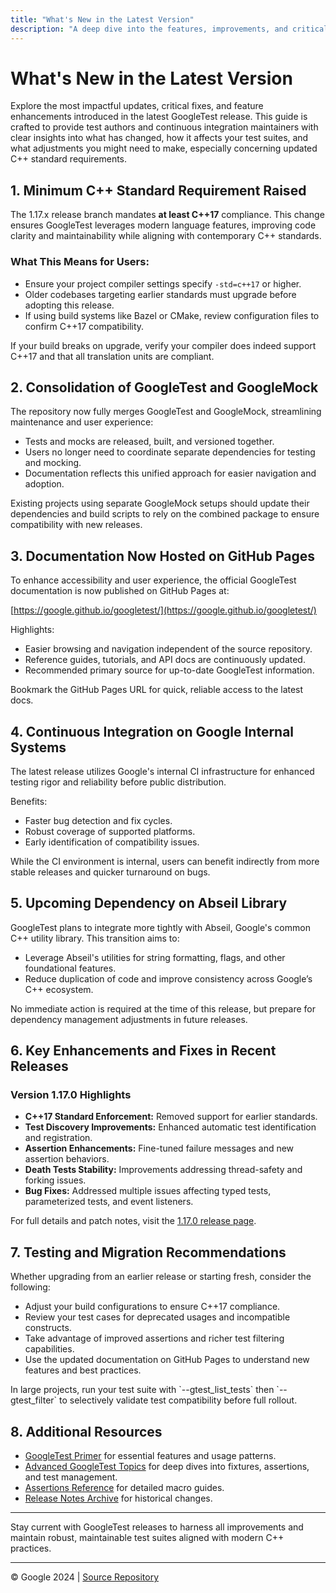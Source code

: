 ```yaml
---
title: "What's New in the Latest Version"
description: "A deep dive into the features, improvements, and critical fixes introduced in the most recent release. Highlights anything that testers and CI maintainers need to know right away, including dependencies such as updated C++ standards."
---
```


# What's New in the Latest Version

Explore the most impactful updates, critical fixes, and feature enhancements introduced in the latest GoogleTest release. This guide is crafted to provide test authors and continuous integration maintainers with clear insights into what has changed, how it affects your test suites, and what adjustments you might need to make, especially concerning updated C++ standard requirements.

## 1. Minimum C++ Standard Requirement Raised

The 1.17.x release branch mandates **at least C++17** compliance. This change ensures GoogleTest leverages modern language features, improving code clarity and maintainability while aligning with contemporary C++ standards.

### What This Means for Users:
- Ensure your project compiler settings specify `-std=c++17` or higher.
- Older codebases targeting earlier standards must upgrade before adopting this release.
- If using build systems like Bazel or CMake, review configuration files to confirm C++17 compatibility.

<Tip>
If your build breaks on upgrade, verify your compiler does indeed support C++17 and that all translation units are compliant.
</Tip>

## 2. Consolidation of GoogleTest and GoogleMock

The repository now fully merges GoogleTest and GoogleMock, streamlining maintenance and user experience:

- Tests and mocks are released, built, and versioned together.
- Users no longer need to coordinate separate dependencies for testing and mocking.
- Documentation reflects this unified approach for easier navigation and adoption.

<Note>
Existing projects using separate GoogleMock setups should update their dependencies and build scripts to rely on the combined package to ensure compatibility with new releases.
</Note>

## 3. Documentation Now Hosted on GitHub Pages

To enhance accessibility and user experience, the official GoogleTest documentation is now published on GitHub Pages at:

[https://google.github.io/googletest/](https://google.github.io/googletest/)

Highlights:
- Easier browsing and navigation independent of the source repository.
- Reference guides, tutorials, and API docs are continuously updated.
- Recommended primary source for up-to-date GoogleTest information.

<Tip>
Bookmark the GitHub Pages URL for quick, reliable access to the latest docs.
</Tip>

## 4. Continuous Integration on Google Internal Systems

The latest release utilizes Google's internal CI infrastructure for enhanced testing rigor and reliability before public distribution.

Benefits:
- Faster bug detection and fix cycles.
- Robust coverage of supported platforms.
- Early identification of compatibility issues.

<Info>
While the CI environment is internal, users can benefit indirectly from more stable releases and quicker turnaround on bugs.
</Info>

## 5. Upcoming Dependency on Abseil Library

GoogleTest plans to integrate more tightly with Abseil, Google's common C++ utility library. This transition aims to:

- Leverage Abseil's utilities for string formatting, flags, and other foundational features.
- Reduce duplication of code and improve consistency across Google’s C++ ecosystem.

<Warning>
No immediate action is required at the time of this release, but prepare for dependency management adjustments in future releases.
</Warning>

## 6. Key Enhancements and Fixes in Recent Releases

### Version 1.17.0 Highlights

- **C++17 Standard Enforcement:** Removed support for earlier standards.
- **Test Discovery Improvements:** Enhanced automatic test identification and registration.
- **Assertion Enhancements:** Fine-tuned failure messages and new assertion behaviors.
- **Death Tests Stability:** Improvements addressing thread-safety and forking issues.
- **Bug Fixes:** Addressed multiple issues affecting typed tests, parameterized tests, and event listeners.

For full details and patch notes, visit the [1.17.0 release page](https://github.com/google/googletest/releases/tag/v1.17.0).

## 7. Testing and Migration Recommendations

Whether upgrading from an earlier release or starting fresh, consider the following:

- Adjust your build configurations to ensure C++17 compliance.
- Review your test cases for deprecated usages and incompatible constructs.
- Take advantage of improved assertions and richer test filtering capabilities.
- Use the updated documentation on GitHub Pages to understand new features and best practices.

<Tip>
In large projects, run your test suite with `--gtest_list_tests` then `--gtest_filter` to selectively validate test compatibility before full rollout.
</Tip>

## 8. Additional Resources

- [GoogleTest Primer](https://google.github.io/googletest/primer.html) for essential features and usage patterns.
- [Advanced GoogleTest Topics](https://google.github.io/googletest/advanced.html) for deep dives into fixtures, assertions, and test management.
- [Assertions Reference](https://google.github.io/googletest/reference/assertions.html) for detailed macro guides.
- [Release Notes Archive](https://github.com/google/googletest/releases) for historical changes.

---

Stay current with GoogleTest releases to harness all improvements and maintain robust, maintainable test suites aligned with modern C++ practices.


---

© Google 2024 | [Source Repository](https://github.com/google/googletest)
